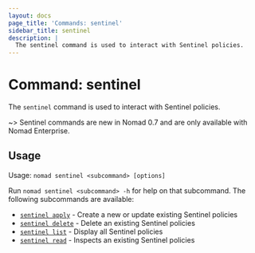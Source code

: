 ```yaml
---
layout: docs
page_title: 'Commands: sentinel'
sidebar_title: sentinel
description: |
  The sentinel command is used to interact with Sentinel policies.
---
```


# Command: sentinel

The `sentinel` command is used to interact with Sentinel policies.

~> Sentinel commands are new in Nomad 0.7 and are only available with Nomad
Enterprise.

## Usage

Usage: `nomad sentinel <subcommand> [options]`

Run `nomad sentinel <subcommand> -h` for help on that subcommand. The following
subcommands are available:

- [`sentinel apply`][apply] - Create a new or update existing Sentinel policies
- [`sentinel delete`][delete] - Delete an existing Sentinel policies
- [`sentinel list`][list] - Display all Sentinel policies
- [`sentinel read`][read] - Inspects an existing Sentinel policies

[delete]: /docs/commands/sentinel/delete
[list]: /docs/commands/sentinel/list
[read]: /docs/commands/sentinel/read
[apply]: /docs/commands/sentinel/apply
